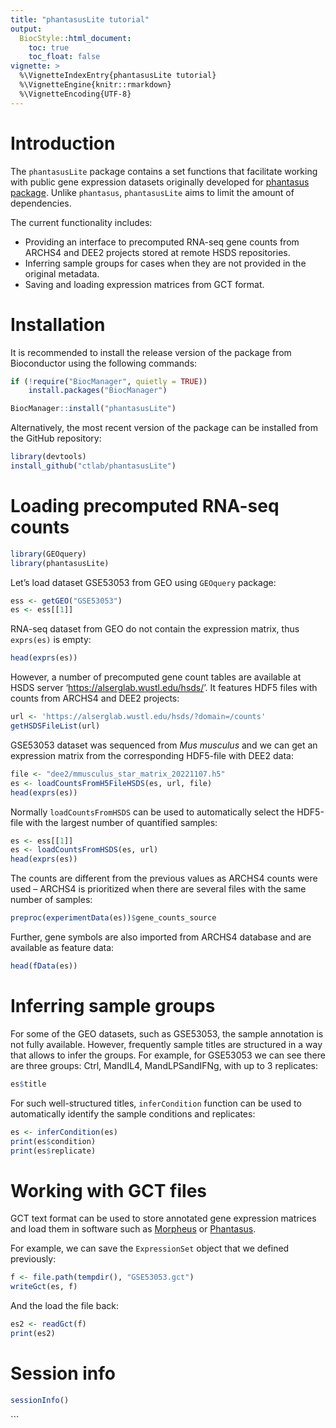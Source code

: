 ```yaml
---
title: "phantasusLite tutorial"
output:
  BiocStyle::html_document:
    toc: true
    toc_float: false
vignette: >
  %\VignetteIndexEntry{phantasusLite tutorial}
  %\VignetteEngine{knitr::rmarkdown}
  %\VignetteEncoding{UTF-8}
---
```


# Introduction

The `phantasusLite` package contains a set functions that facilitate working with public 
gene expression datasets originally developed for [phantasus package](https://bioconductor.org/packages/phantasus). Unlike `phantasus`, `phantasusLite` aims to limit the amount of dependencies.

The current functionality includes:

* Providing an interface to precomputed RNA-seq gene counts from ARCHS4 and DEE2 projects stored at remote HSDS repositories.
* Inferring sample groups for cases when they are not provided in the original metadata.
* Saving and loading expression matrices from GCT format.

# Installation

It is recommended to install the release version of the package from Bioconductor using the following commands:

```r
if (!require("BiocManager", quietly = TRUE))
    install.packages("BiocManager")

BiocManager::install("phantasusLite")
```

Alternatively, the most recent version of the package can be installed from the GitHub repository:

```r
library(devtools)
install_github("ctlab/phantasusLite")
```

# Loading precomputed RNA-seq counts


```r
library(GEOquery)
library(phantasusLite)
```

Let's load dataset GSE53053 from GEO using `GEOquery` package:

```r
ess <- getGEO("GSE53053")
es <- ess[[1]]
```

RNA-seq dataset from GEO do not contain the expression matrix, thus `exprs(es)` is empty:

```r
head(exprs(es))
```

However, a number of precomputed gene count tables are available at HSDS server  '<https://alserglab.wustl.edu/hsds/>'. It features HDF5 files with counts
from ARCHS4 and DEE2 projects:

```r
url <- 'https://alserglab.wustl.edu/hsds/?domain=/counts'
getHSDSFileList(url)
```

GSE53053 dataset was sequenced from *Mus musculus* and we can get an expression matrix 
from the corresponding HDF5-file with DEE2 data:

```r
file <- "dee2/mmusculus_star_matrix_20221107.h5"
es <- loadCountsFromH5FileHSDS(es, url, file)
head(exprs(es))
```

Normally `loadCountsFromHSDS` can be used to automatically select the HDF5-file with the largest
number of quantified samples:

```r
es <- ess[[1]]
es <- loadCountsFromHSDS(es, url)
head(exprs(es))
```

The counts are different from the previous values as ARCHS4 counts were used -- ARCHS4 is prioritized when there are several files with the same number of samples:

```r
preproc(experimentData(es))$gene_counts_source
```

Further, gene symbols are also imported from ARCHS4 database and are available as feature data:
```r
head(fData(es))
```


# Inferring sample groups

For some of the GEO datasets, such as GSE53053, the sample annotation is not fully available.
However, frequently sample titles are structured in a way that allows to infer the groups.
For example, for GSE53053 we can see there are three groups: Ctrl, MandIL4, MandLPSandIFNg,
with up to 3 replicates:

```r
es$title
```

For such well-structured titles, `inferCondition` function can be used to automatically
identify the sample conditions and replicates:

```r
es <- inferCondition(es)
print(es$condition)
print(es$replicate)
```

# Working with GCT files

GCT text format can be used to store annotated gene expression matrices and load them in software 
such as [Morpheus](https://software.broadinstitute.org/morpheus/) or [Phantasus](https://ctlab.itmo.ru/phantasus/).

For example, we can save the `ExpressionSet` object that we defined previously:

```r
f <- file.path(tempdir(), "GSE53053.gct")
writeGct(es, f)
```

And the load the file back:

```r
es2 <- readGct(f)
print(es2)
```

# Session info

```r
sessionInfo()
```
```
